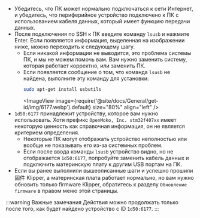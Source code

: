 * Убедитесь, что ПК может нормально подключаться к сети Интернет, и убедитесь, что периферийное устройство подключено к ПК с использованием кабеля данных, который имеет функцию передачи данных.
* После подключения по SSH к ПК введите команду `lsusb` и нажмите Enter. Если появляется информация, выделенная на изображении ниже, можно переходить к следующему шагу.
    * Если никакой информации не выводится, это проблема системы ПК, и мы не можем помочь вам. Вам нужно заменить систему, которая работает корректно, или заменить ПК.
    * Если появляется сообщение о том, что команда `lsusb` не найдена, выполните эту команду для установки:
        ```bash
        sudo apt-get install usbutils
        ```
        <ImageView image={require('@site/docs/General/get-id/img/6177.webp').default} size="80%" align="left" />
* `1d50:6177` принадлежит устройству, которое вам нужно использовать. Хотя префикс `OpenMoko, Inc. stm32f407xx` имеет некоторую ценность как справочная информация, он не является критерием определения.
    * Некоторые ПК могут отображать устройство неполностью или вообще не показывать его из-за системных проблем.
    * Если после ввода команды `lsusb` устройство видно, но не отображается `1d50:6177`, попробуйте заменить кабель данных и подключить материнскую плату к другим USB портам на ПК.
* Если вы ранее выполнили вышеописанные шаги и успешно прошили固件 Klipper, а материнская плата работает нормально, но вам нужно обновить только firmware Klipper, обратитесь к разделу `Обновление firmware` в правом меню этой страницы.

:::warning Важные замечания
   Действия можно продолжать только после того, как будет найдено устройство с ID `1d50:6177`.
:::
